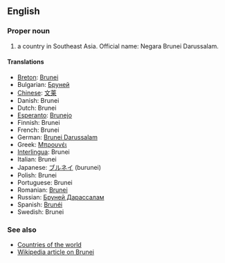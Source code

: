 ==English==

===Proper noun===

# a country in Southeast Asia. Official name: Negara Brunei Darussalam.

====Translations====
*[[Breton]]: [[Brunei]]
*Bulgarian: [[Бруней]]
*[[Chinese]]: [[文莱]]
*Danish: Brunei
*Dutch: Brunei
*[[Esperanto]]: [[Brunejo]]
*Finnish: Brunei
*French: Brunei
*German: [[Brunei Darussalam]]
*Greek: [[Μπρουνέι]]
*[[Interlingua]]: Brunei
*Italian: Brunei
*Japanese: [[ブルネイ]] (burunei)
*Polish: Brunei
*Portuguese: Brunei
*Romanian: [[Brunei]]
*Russian: [[Бруней Дарассалам]]
*Spanish: [[Brunéi]]
*Swedish: Brunei

===See also===
*[[Countries of the world]]
*[[en:Brunei|Wikipedia article on Brunei]]
